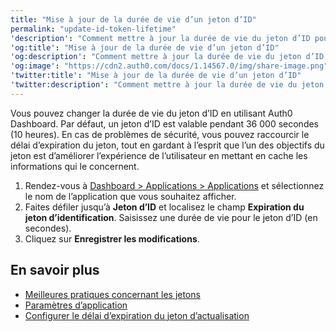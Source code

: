 ```yaml
---
title: "Mise à jour de la durée de vie d’un jeton d’ID"
permalink: "update-id-token-lifetime"
'description': "Comment mettre à jour la durée de vie du jeton d’ID pour une application en utilisant Auth0 Dashboard."
'og:title': "Mise à jour de la durée de vie d’un jeton d’ID"
'og:description': "Comment mettre à jour la durée de vie du jeton d’ID pour une application en utilisant Auth0 Dashboard."
'og:image': "https://cdn2.auth0.com/docs/1.14567.0/img/share-image.png"
'twitter:title': "Mise à jour de la durée de vie d’un jeton d’ID"
'twitter:description': "Comment mettre à jour la durée de vie du jeton d’ID pour une application en utilisant Auth0 Dashboard."
---
```


Vous pouvez changer la durée de vie du jeton d’ID en utilisant <Tooltip href="/docs/docs/fr-ca/glossary?term=auth0-dashboard" tip="Auth0 Dashboard
Principal produit d’Auth0 pour configurer vos services." cta="Voir le glossaire">Auth0 Dashboard</Tooltip>. Par défaut, un jeton d’ID est valable pendant 36 000 secondes (10 heures). En cas de problèmes de sécurité, vous pouvez raccourcir le délai d’expiration du jeton, tout en gardant à l’esprit que l’un des objectifs du jeton est d’améliorer l’expérience de l’utilisateur en mettant en cache les informations qui le concernent.

1. Rendez-vous à [Dashboard > Applications > Applications](https://manage.auth0.com/#/applications) et sélectionnez le nom de l’application que vous souhaitez afficher.
2. Faites défiler jusqu’à **Jeton d’ID** et localisez le champ **Expiration du jeton d’identification**. Saisissez une durée de vie pour le jeton d’ID (en secondes).
3. Cliquez sur **Enregistrer les modifications**.

## En savoir plus

* [Meilleures pratiques concernant les jetons](/docs/fr-ca/secure/tokens/token-best-practices)
* [Paramètres d’application](/docs/fr-ca/get-started/applications/application-settings)
* [Configurer le délai d’expiration du jeton d’actualisation](/docs/fr-ca/secure/tokens/refresh-tokens/configure-refresh-token-expiration)